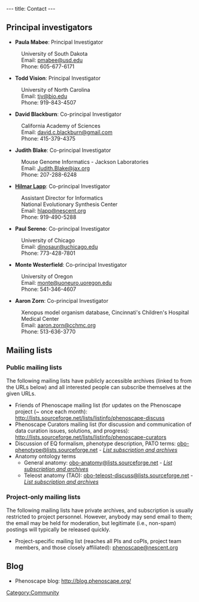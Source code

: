 ---
title: Contact
---

==Principal investigators==

* '''Paula Mabee''': Principal Investigator
:University of South Dakota
:Email: [mailto:pmabee%40usd%2eedu pmabee&#64;usd&#46;edu]
:Phone: 605-677-6171

* '''Todd Vision''': Principal Investigator
:University of North Carolina
:Email: [mailto:tjv%40bio%2eunc%2eedu tjv&#64;bio&#46;edu]
:Phone: 919-843-4507

* '''David Blackburn''': Co-principal Investigator
:California Academy of Sciences
:Email: [mailto:david.c.blackburn%40gmail%2com david.c.blackburn&#64;gmail&#46;com]
:Phone: 415-379-4375

* '''Judith Blake''': Co-principal Investigator
:Mouse Genome Informatics - Jackson Laboratories
:Email: [mailto:Judith.Blake%40jax%2org Judith.Blake&#64;jax&#46;org]
:Phone: 207-288-6248

* '''[[User:Hlapp|Hilmar Lapp]]''': Co-principal Investigator
:Assistant Director for Informatics
:National Evolutionary Synthesis Center
:Email: [mailto:hlapp%40nescent%2org hlapp&#64;nescent&#46;org]
:Phone: 919-490-5288

* '''Paul Sereno''': Co-principal Investigator
:University of Chicago
:Email: [mailto:dinosaur%40uchicago%2edu dinosaur&#64;uchicago&#46;edu]
:Phone: 773-428-7801

* '''Monte Westerfield''': Co-principal Investigator
:University of Oregon
:Email: [mailto:monte%40uoneuro%2uoregon%2edu monte&#64;uoneuro&#46;uoregon&#46;edu]
:Phone: 541-346-4607

* '''Aaron Zorn''': Co-principal Investigator
:Xenopus model organism database, Cincinnati's Children's Hospital Medical Center
:Email: [mailto:aaron.zorn%40cchmc%2org aaron.zorn&#64;cchmc&#46;org]
:Phone: 513-636-3770

==Mailing lists==

=== Public mailing lists ===

The following mailing lists have publicly accessible archives (linked to from the URLs below) and all interested people can subscribe themselves at the given URLs.
* Friends of Phenoscape mailing list (for updates on the Phenoscape project (~ once each month): http://lists.sourceforge.net/lists/listinfo/phenoscape-discuss
* Phenoscape Curators mailing list (for discussion and communication of data curation issues, solutions, and progress):  http://lists.sourceforge.net/lists/listinfo/phenoscape-curators
* Discussion of EQ formalism, phenotype description, PATO terms: [mailto:obo-phenotype%40lists%2e.sourceforge%2enet obo-phenotype@lists&#46;sourceforge&#46;net] - ''[https://lists.sourceforge.net/mailman/listinfo/obo-phenotype List subscription and archives]''
* Anatomy ontology terms
** General anatomy: [mailto:obo-anatomy%40lists%2e.sourceforge%2enet obo-anatomy&#64;lists&#46;sourceforge&#46;net] - ''[https://lists.sourceforge.net/mailman/listinfo/obo-anatomy List subscription and archives]''
** Teleost anatomy (TAO): [mailto:obo-teleost-discuss%40lists%2e.sourceforge%2enet obo-teleost-discuss&#64;lists&#46;sourceforge&#46;net] - ''[https://lists.sourceforge.net/lists/listinfo/obo-teleost-discuss List subscription and archives]''

=== Project-only mailing lists ===

The following mailing lists have private archives, and subscription is usually restricted to project personnel. However, anybody may send email to them; the email may be held for moderation, but legitimate (i.e., non-spam) postings will typically be released quickly.
* Project-specific mailing list (reaches all PIs and coPIs, project team members, and those closely affiliated): [mailto:phenoscape%40nescent%2eorg phenoscape&#64;nescent&#46;org]

==Blog==

* Phenoscape blog: http://blog.phenoscape.org/

[[Category:Community]]